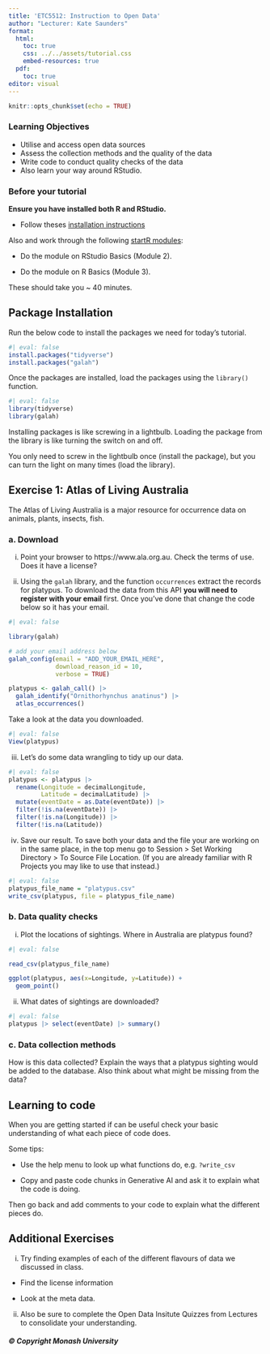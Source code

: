 ```yaml
---
title: 'ETC5512: Instruction to Open Data'
author: "Lecturer: Kate Saunders"
format: 
  html:
    toc: true
    css: ../../assets/tutorial.css
    embed-resources: true
  pdf:
    toc: true
editor: visual
---
```


```r
knitr::opts_chunk$set(echo = TRUE)
```

### Learning Objectives

-   Utilise and access open data sources
-   Assess the collection methods and the quality of the data
-   Write code to conduct quality checks of the data
-   Also learn your way around RStudio.

### Before your tutorial

**Ensure you have installed both R and RStudio.**

-   Follow theses [installation instructions](https://startr.numbat.space/)

Also and work through the following [startR modules](https://startr.numbat.space/):

-   Do the module on RStudio Basics (Module 2).

-   Do the module on R Basics (Module 3).

These should take you \~ 40 minutes.

## Package Installation

Run the below code to install the packages we need for today's tutorial.

```r
#| eval: false
install.packages("tidyverse")
install.packages("galah")
```

Once the packages are installed, load the packages using the `library()` function.

```r
#| eval: false
library(tidyverse)
library(galah)
```

Installing packages is like screwing in a lightbulb. Loading the package from the library is like turning the switch on and off.

You only need to screw in the lightbulb once (install the package), but you can turn the light on many times (load the library).

## Exercise 1: Atlas of Living Australia

The Atlas of Living Australia is a major resource for occurrence data on animals, plants, insects, fish.

### a. Download

i.  Point your browser to https://www.ala.org.au. Check the terms of use. Does it have a license?

ii. Using the `galah` library, and the function `occurrences` extract the records for platypus. To download the data from this API **you will need to register with your email** first. Once you've done that change the code below so it has your email.

```r
#| eval: false 

library(galah)

# add your email address below
galah_config(email = "ADD_YOUR_EMAIL_HERE",
             download_reason_id = 10, 
             verbose = TRUE)

platypus <- galah_call() |> 
  galah_identify("Ornithorhynchus anatinus") |> 
  atlas_occurrences()
```

Take a look at the data you downloaded.

```r
#| eval: false
View(platypus)
```

iii. Let's do some data wrangling to tidy up our data.

```r
#| eval: false
platypus <- platypus |> 
  rename(Longitude = decimalLongitude,
         Latitude = decimalLatitude) |>
  mutate(eventDate = as.Date(eventDate)) |>
  filter(!is.na(eventDate)) |>
  filter(!is.na(Longitude)) |>
  filter(!is.na(Latitude))
```

iv. Save our result. To save both your data and the file your are working on in the same place, in the top menu go to Session \> Set Working Directory \> To Source File Location. (If you are already familiar with R Projects you may like to use that instead.)

```r
#| eval: false
platypus_file_name = "platypus.csv" 
write_csv(platypus, file = platypus_file_name)
```

### b. Data quality checks

i.  Plot the locations of sightings. Where in Australia are platypus found?

```r
#| eval: false 

read_csv(platypus_file_name)

ggplot(platypus, aes(x=Longitude, y=Latitude)) +
  geom_point()
```

ii. What dates of sightings are downloaded?

```r
#| eval: false
platypus |> select(eventDate) |> summary()     
```

### c. Data collection methods

How is this data collected? Explain the ways that a platypus sighting would be added to the database. Also think about what might be missing from the data?

## Learning to code

::: callout-tip
When you are getting started if can be useful check your basic understanding of what each piece of code does.

Some tips:

-   Use the help menu to look up what functions do, e.g. `?write_csv`

-   Copy and paste code chunks in Generative AI and ask it to explain what the code is doing.

Then go back and add comments to your code to explain what the different pieces do.
:::

## Additional Exercises

i.  Try finding examples of each of the different flavours of data we discussed in class.

-   Find the license information

-   Look at the meta data.

ii. Also be sure to complete the Open Data Insitute Quizzes from Lectures to consolidate your understanding.

##### © Copyright Monash University

